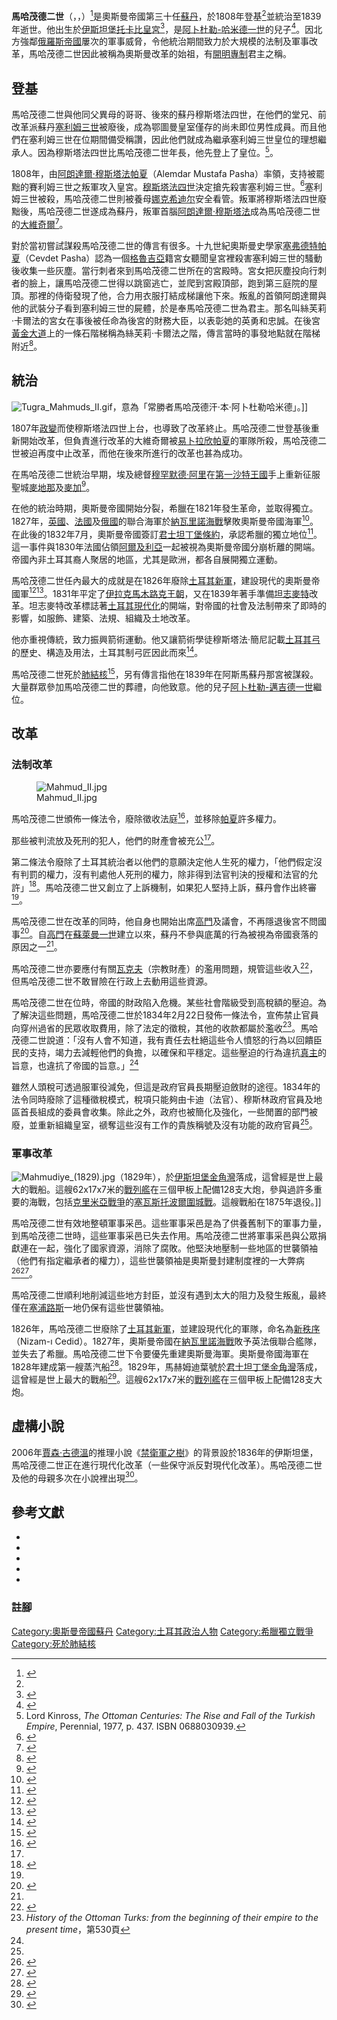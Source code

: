 {{noteTA
|1 = zh:奧斯曼;zh-cn:奥斯曼;zh-tw:鄂圖曼;zh-hk:鄂圖曼;
}}
{{Infobox royalty
| name         = 马哈茂德二世
| title        = [[奥斯曼帝国苏丹列表|苏丹]]<br>{{link-en|穆民的长官|Amir al-Mu'minin}}<br>[[凯撒_(头衔)|凱薩]]<br>[[两圣地监护人|两圣地监护人]]<br>[[奥斯曼帝国哈里发|哈里发]]
| titletext    = 
| more         = 
| type         = 
| image        = MahmutII.jpg
| alt          = 
| caption      = 
| succession   = 第30任[[奥斯曼帝国苏丹列表|奥斯曼帝国苏丹]]
| reign        = 1808年7月28日 – 1839年7月1日
| coronation   = 
| cor-type     = 
| predecessor  = [[穆斯塔法四世|穆斯塔法四世]]
| regent       = 
| reg-type     = 
| successor    = [[阿卜杜勒-邁吉德一世|阿卜杜勒邁吉德一世]]
| spouse       = 
| spouse-type  = 
| issue        = 
| full name    = 马哈茂德汗·本·阿卜杜勒哈米德<br>Mahmud Han bin Abdülhamid
| house        = [[奥斯曼王朝|奥斯曼]]
| house-type   = 王朝
| father       = [[阿卜杜勒·哈米德一世|阿卜杜勒哈米德一世]]
| mother       = 
| birth_date   = {{birth date|1785|7|20}}
| birth_place  = 
| death_date   = {{death date and age|1839|7|1|1785|7|20}}
| death_place  = 
| burial_date  = 
| burial_place = 
| signature_type = [[花押_(奥斯曼帝国苏丹)|花押]]
| signature    = Tugra Mahmuds II.gif
| religion = 伊斯兰教
}}
'''馬哈茂德二世'''（{{lang-ota|محمود ثانى}}，{{lang-tr|II. Mahmud}}，{{bd|1785年|7月20日|1839年|7月1日|catIdx=M}}）<ref name="Concubine">{{cite book | language = en| author = Douglas Scott Brookes | title = ''The Concubine, the Princess, and the Teacher: Voices from the Ottoman Harem''  | date = 2008年  | publisher = University of Texas Press  | isbn = 029271842X | pages = 第283頁 }}</ref>是奧斯曼帝國第三十任[[蘇丹_(稱謂)|蘇丹]]，於1808年登基<ref name="Concubine" />並統治至1839年逝世。他出生於[[伊斯坦堡|伊斯坦堡]][[托卡比皇宮|托卡比皇宮]]<ref>{{cite book | language = en | author = Bernard Lewis  | title = ''The Encyclopaedia of Islam''  | date = 1960年  | publisher = Brill | isbn = 9004081127 | pages = 第58頁 }}</ref>，是[[阿卜杜勒-哈米德一世|阿卜杜勒-哈米德一世]]的兒子<ref>{{cite book | language = en | author = Elizabeth Wormeley Latimer | title = ''Russia and Turkey in the Nineteenth Century''  | date = 2008年  | publisher = BiblioBazaar, LLC   | isbn = 055952708X | pages = 第68頁 }}</ref>。因北方強鄰[[俄羅斯帝國|俄羅斯帝國]]屢次的軍事威脅，令他統治期間致力於大規模的法制及軍事改革，馬哈茂德二世因此被稱為奧斯曼改革的始祖，有[[開明專制|開明專制]]君主之稱。

== 登基 ==
馬哈茂德二世與他同父異母的哥哥、後來的蘇丹穆斯塔法四世，在他們的堂兄、前改革派蘇丹[[塞利姆三世|塞利姆三世]]被廢後，成為鄂圖曼皇室僅存的尚未即位男性成員。而且他們在塞利姆三世在位期間備受稱讚，因此他們就成為繼承塞利姆三世皇位的理想繼承人。因為穆斯塔法四世比馬哈茂德二世年長，他先登上了皇位。<ref>Lord Kinross, ''The Ottoman Centuries: The Rise and Fall of the Turkish Empire'', Perennial, 1977, p. 437. ISBN 0688030939.</ref>。

1808年，由[[阿朗達爾·穆斯塔法|阿朗達爾·穆斯塔法]][[帕夏|帕夏]]（Alemdar Mustafa Pasha）率領，支持被罷黜的賽利姆三世之叛軍攻入皇宮。[[穆斯塔法四世|穆斯塔法四世]]決定搶先殺害塞利姆三世。<ref>{{cite book | language = en | author = Lord Kinross | title = ''The Ottoman Centuries: The Rise and Fall of the Turkish Empire''  | url = https://archive.org/details/ottomancenturies0000kinr_d1b1 | date = 1977年  | publisher = Perennial | isbn = 0688030939 | pages = 第437頁 }}</ref>塞利姆三世被殺，馬哈茂德二世則被養母[[娜克希迪尔|娜克希迪尔]]安全看管。叛軍將穆斯塔法四世廢黜後，馬哈茂德二世遂成為蘇丹，叛軍首腦[[阿朗達爾·穆斯塔法|阿朗達爾·穆斯塔法]]成為馬哈茂德二世的[[大維奇爾|大維奇爾]]<ref>{{cite book | language = en | author = Reeva S. Simon、Philip Mattar、Richard W. Bulliet | title = ''Encyclopedia of the modern Middle East''  | date = 1996年  | publisher = Macmillan Reference USA  | isbn = 0028970616 | pages = 第333頁 }}</ref>。

對於當初嘗試謀殺馬哈茂德二世的傳言有很多。十九世紀奧斯曼史學家[[塞弗德特帕夏|塞弗德特帕夏]]（Cevdet Pasha）認為一個[[格魯吉亞|格魯吉亞]]籍宮女聽聞皇宮裡殺害塞利姆三世的騷動後收集一些灰塵。當行刺者來到馬哈茂德二世所在的宮殿時。宮女把灰塵投向行刺者的臉上，讓馬哈茂德二世得以跳窗逃亡，並爬到宮殿頂部，跑到第三庭院的屋頂。那裡的侍衛發現了他，合力用衣服打結成梯讓他下來。叛亂的首領阿朗達爾與他的武裝分子看到塞利姆三世的屍體，於是奉馬哈茂德二世為君主。那名叫絲芙莉·卡爾法的宮女在事後被任命為後宮的財務大臣，以表彰她的英勇和忠誠。在後宮[[黃金大道|黃金大道]]上的一條石階梯稱為絲芙莉·卡爾法之階，傳言當時的事發地點就在階梯附近<ref>{{cite book | language = en | author = Fanny Davis  | title = ''The Palace of Topkapi in Istanbul'' | url = https://archive.org/details/palaceoftopkapii00davi | date = 1970年 | publisher = Scribner | pages =  }}</ref>。

== 統治 ==
[[File:Tugra_Mahmuds_II.gif|thumb]]，意為「常勝者馬哈茂德汗·本·阿卜杜勒哈米德」。]]

1807年[[政變|政變]]而使穆斯塔法四世上台，也導致了改革終止。馬哈茂德二世登基後重新開始改革，但負責進行改革的大維奇爾被[[易卜拉欣帕夏|易卜拉欣帕夏]]的軍隊所殺，馬哈茂德二世被迫再度中止改革，而他在後來所進行的改革也甚為成功。

在馬哈茂德二世統治早期，埃及總督[[穆罕默德·阿里_(埃及)|穆罕默德·阿里]]在[[第一沙特王國|第一沙特王國]]手上重新征服聖城[[麥地那|麥地那]]及[[麥加|麥加]]<ref>{{cite book | language = en | author = John Obert Voll | title = ''Islam, continuity and change in the modern world''  | date = 1982年  | publisher = Westview Press | pages = 第125頁 }}</ref>。

在他的統治時期，奧斯曼帝國開始分裂，希臘在1821年發生革命，並取得獨立。1827年，[[英國|英國]]、[[法國|法國]]及[[俄國|俄國]]的聯合海軍於[[納瓦里諾海戰|納瓦里諾海戰]]擊敗奧斯曼帝國海軍<ref>{{cite book | language = en | author = Richard Clogg | title = ''A concise history of Greece''  | date = 2002年  | publisher = Cambridge University Press  | isbn = 0521004799 | pages = 第44頁 }}</ref>。在此後的1832年7月，奧斯曼帝國簽訂[[君士坦丁堡條約_(1832年)|君士坦丁堡條約]]，承認希臘的獨立地位<ref>{{cite book | language = en | author = John S. Koliopoulos、Thanos M. Veremis  | title = ''Greece: the modern sequel: from 1821 to the present''  | date = 2004年  | publisher = C. Hurst & Co. Publishers  | isbn = 185065462X | pages = 第364頁 }}</ref>。這一事件與1830年法國佔領[[阿爾及利亞|阿爾及利亞]]一起被視為奧斯曼帝國分崩析離的開端。帝國內非土耳其裔人聚居的地區，尤其是歐洲，都各自展開獨立運動。

馬哈茂德二世任內最大的成就是在1826年廢除[[土耳其新軍|土耳其新軍]]，建設現代的奧斯曼帝國軍<ref name="">{{cite book | language = en | author = John Spencer Trimingham、John O. Voll  | title = ''The Sufi orders in Islam''  | url = https://archive.org/details/sufiordersinisla0000trim_x5k7 | date = 1988年  | publisher = Oxford University Press US  | isbn = 0195120582 | pages = 第81頁 }}</ref><ref>{{cite book | language = en | author = Amos Perlmutter | title = ''Political roles and military rulers'' | date = 1981年  | publisher = Routledge  | isbn = 0714631221 | pages = 第174頁 }}</ref>。1831年平定了[[伊拉克馬木路克王朝|伊拉克馬木路克王朝]]，又在1839年著手準備[[坦志麥特|坦志麥特]]改革。坦志麥特改革標誌著[[土耳其|土耳其]][[現代化|現代化]]的開端，對帝國的社會及法制帶來了即時的影響，如服飾、建築、法規、組織及土地改革。

他亦重視傳統，致力振興箭術運動。他又讓箭術學徒穆斯塔法·簡尼記載[[土耳其弓|土耳其弓]]的歷史、構造及用法，土耳其制弓匠因此而來<ref>{{cite book | language = en | author = Paul Ernest Klopsteg  | title = ''Turkish Archery and the Composite Bow: A Review of an Old Chapter in the Chronicles of Archery and a Modern Interpretation''  | url = https://archive.org/details/turkisharcheryco0000klop | date = 1947年 }}</ref>。

馬哈茂德二世死於[[肺結核|肺結核]]<ref>{{cite book | language = en | author = Virginia H. Aksan  | title = ''Ottoman Wars 1700-1870: An Empire Besieged''  | date = 2007年  | publisher = Longman/Pearson  | isbn = 0582308070 | pages = 第391頁 }}</ref>，另有傳言指他在1839年在阿斯馬蘇丹那宮被謀殺。大量群眾參加馬哈茂德二世的葬禮，向他致意。他的兒子[[阿卜杜勒-邁吉德一世|阿卜杜勒-邁吉德一世]]繼位。

== 改革 ==

=== 法制改革 ===
[[File:Mahmud_II.jpg|thumb]]

馬哈茂德二世頒佈一條法令，廢除徵收法庭<ref name="History">{{cite book | language = en | author = Edward Shepherd Creasy  | title = ''History of the Ottoman Turks: from the beginning of their empire to the present time''  | url = https://archive.org/details/39020001727562-historyoftheott | date = 1877年  | publisher = Richard Bentley and Son | pages = 第529頁 }}</ref>，並移除[[帕夏|帕夏]]許多權力。

那些被判流放及死刑的犯人，他們的財產會被充公<ref name="History" />。

第二條法令廢除了土耳其統治者以他們的意願決定他人生死的權力，「他們假定沒有判罰的權力，沒有判處他人死刑的權力，除非得到法官判決的授權和法官的允許」<ref name="Turkey">{{cite book | language = en | author = James Porter、George Gerard de Hochepied Larpent  | title = ''Turkey: Its History and Progress''  | url = https://archive.org/details/dli.granth.70505 | date = 1854年  | publisher = Hurst & Blackett | pages = 第25頁 }}</ref>。馬哈茂德二世又創立了上訴機制，如果犯人堅持上訴，蘇丹會作出終審<ref name="Turkey" />。

馬哈茂德二世在改革的同時，他自身也開始出席[[高门_(奥斯曼帝国)|高門]]及議會，不再隱退後宮不問國事<ref>{{cite book | language = en | author = Alexander Clarence Flick | title = ''Modern world history, 1776-1926: a survey of the origins and development of contemporary civilization''  | url = https://archive.org/details/dli.ministry.04488 | date = 1928年  | publisher = A.A. Knopf | pages = 第374頁 }}</ref>。自[[高门_(奥斯曼帝国)|高門]]在[[蘇萊曼一世|蘇萊曼一世]]建立以來，蘇丹不參與底萬的行為被視為帝國衰落的原因之一<ref name="History" />。

馬哈茂德二世亦要應付有關[[瓦克夫|瓦克夫]]（宗教財產）的濫用問題，規管這些收入<ref>{{cite book | language = en | author = ''Roderic H. Davison''  | title = ''Reform in the Ottoman Empire, 1856-1876''  | date = 1963年  | publisher = Princeton University Press | pages = 第257頁 }}</ref>，但馬哈茂德二世不敢冒險在行政上去動用這些資源。

馬哈茂德二世在位時，帝國的財政陷入危機。某些社會階級受到高稅額的壓迫。為了解決這些問題，馬哈茂德二世於1834年2月22日發佈一條法令，宣佈禁止官員向穿州過省的民眾收取費用，除了法定的徵稅，其他的收款都屬於濫收<ref name="History530">''History of the Ottoman Turks: from the beginning of their empire to the present time''，第530頁</ref>。馬哈茂德二世說道：「沒有人會不知道，我有責任去杜絕這些令人憤怒的行為以回饋臣民的支持，竭力去減輕他們的負擔，以確保和平穩定。這些壓迫的行為違抗[[真主|真主]]的旨意，也違抗了帝國的旨意。」<ref name="History530" />

雖然人頭稅可透過服軍役減免，但這是政府官員長期壓迫斂財的途徑。1834年的法令同時廢除了這種徵稅模式，稅項只能夠由卡迪（法官）、穆斯林政府官員及地區首長組成的委員會收集。除此之外，政府也被簡化及強化，一些閒置的部門被廢，並重新組織皇室，禠奪這些沒有工作的貴族稱號及沒有功能的政府官員<ref name="History530" />。

=== 軍事改革 ===
[[File:Mahmudiye_(1829).jpg|thumb]]（1829年），於[[伊斯坦堡|伊斯坦堡]][[金角灣|金角灣]]落成，這曾經是世上最大的戰船。這艘62x17x7米的[[戰列艦|戰列艦]]在三個甲板上配備128支大炮，參與過許多重要的海戰，包括[[克里米亞戰爭|克里米亞戰爭]]的[[塞瓦斯托波爾圍城戰|塞瓦斯托波爾圍城戰]]。這艘戰船在1875年退役。]]

馬哈茂德二世有效地整頓軍事采邑。這些軍事采邑是為了供養舊制下的軍事力量，到馬哈茂德二世時，這些軍事采邑已失去作用。馬哈茂德二世將軍事采邑與公眾捐獻連在一起，強化了國家資源，消除了腐敗。他堅決地壓制一些地區的世襲領袖（他們有指定繼承者的權力），這些世襲領袖是奧斯曼封建制度裡的一大弊病<ref>{{cite book | language = en | author = Binnaz Toprak | title = ''Islam and political development in Turkey''   | date = 1981年  | publisher = BRILL  | isbn = 9004064710 | pages = 第60－61頁 }}</ref><ref>{{cite book | language = en | author = Charles Fenno Hoffman、Lewis Gaylord Clark、Kinahan Cornwallis、Timothy Flint、John Holmes Agnew、Washington Irving  | title = ''The Knickerbocker: or, New-York monthly magazine''  | date = 1851年 | pages = 第37頁 | series = 第38卷}}</ref>。

馬哈茂德二世順利地削減這些地方封臣，並沒有遇到太大的阻力及發生叛亂，最終僅在[[塞浦路斯|塞浦路斯]]一地仍保有這些世襲領袖。

1826年，馬哈茂德二世廢除了[[土耳其新軍|土耳其新軍]]，並建設現代化的軍隊，命名為[[新秩序|新秩序]]（Nizam-ı Cedid）。1827年，奧斯曼帝國在[[納瓦里諾海戰|納瓦里諾海戰]]敗予英法俄聯合艦隊，並失去了希臘。馬哈茂德二世下令要優先重建奧斯曼海軍。奧斯曼帝國海軍在1828年建成第一艘蒸汽船<ref>{{cite book | language = en | author = John L. Wright | title = ''The trans-Saharan slave trade''  | date = 2007年  | publisher = Routledge  | isbn = 0415380464 | pages = 第130頁 }}</ref>。1829年，馬赫姆迪葉號於[[君士坦丁堡|君士坦丁堡]][[金角灣|金角灣]]落成，這曾經是世上最大的戰船<ref>{{cite book | language = en | author = Lawrence Sondhaus | title = ''Naval warfare, 1815-1914'' | date = 2001年  | publisher = Routledge  | isbn = 0415214785 | pages = 第17頁 }}</ref>。這艘62x17x7米的[[戰列艦|戰列艦]]在三個甲板上配備128支大炮。

== 虛構小說 ==

2006年[[賈森·古德溫|賈森·古德溫]]的推理小說《[[禁衛軍之樹|禁衛軍之樹]]》的背景設於1836年的伊斯坦堡，馬哈茂德二世正在進行現代化改革（一些保守派反對現代化改革）。馬哈茂德二世及他的母親多次在小說裡出現<ref>{{cite web | language = en | publisher = librarything | title = The Janissary Tree by Jason Goodwin | url = http://www.librarything.com/work/372294 | accessdate = 2009-06-13 | archive-date = 2020-01-30 | archive-url = https://web.archive.org/web/20200130090440/http://www.librarything.com/work/372294 | dead-url = no }}</ref>。

== 參考文獻 ==
* {{cite book|author=Caroline Finkel  |title=Osman's dream: the story of the Ottoman Empire, 1300-1923 |url=https://archive.org/details/osmansdreamstory0000fink  |year=2006年 |publisher=Basic Books  |isbn=0465023967 }}
* {{cite book|author=Feroz Ahmad  |title=The making of modern Turkey |url=https://archive.org/details/makingofmoderntu00ahma  |year=1993年 |publisher=Routledge  |isbn=0415078369 }}
* {{cite book|author=James J. Reid  |title=Crisis of the Ottoman Empire: prelude to collapse 1839-1878 |year=2000年 |publisher=Franz Steiner Verlag  |isbn=3515076875 }}
* {{cite book|author=Jason Goodwin  |title=The Janissary Tree |year=2006年 |publisher=Penerbit Serambi  |isbn=9790240279 }}
* {{cite book|author=Kate Fleet、Suraiya Faroqhi、Reşat Kasaba  |title=The Cambridge History of Turkey: The later Ottoman Empire, 1603-1839 |year=2006年 |publisher=Cambridge University Press  |isbn=0521620953 }}

=== 註腳 ===

<div class="references-small">
<references />
</div>

{{s-start}}
{{s-hou|[[奧斯曼王朝|奧斯曼王朝]]|1785年|7月20日|1839年|7月1日}}
{{s-bef|before=[[穆斯塔法四世|穆斯塔法四世]]}}
{{s-ttl|title=[[奧斯曼王朝|奧斯曼帝國蘇丹]]|years=1808年11月15日－1839年7月1日}}
{{s-aft|after=[[阿卜杜勒-邁吉德一世|阿卜杜勒-邁吉德一世]]}}
{{s-rel|su}}
{{s-bef|before=[[穆斯塔法四世|穆斯塔法四世]]}}
{{s-ttl|title=[[哈里發列表|伊斯蘭哈里發]]|years=1808年11月15日－1839年7月1日}}
{{s-aft|after=[[阿卜杜勒-邁吉德一世|阿卜杜勒-邁吉德一世]]}}
{{end}}

{{奧斯曼帝國蘇丹}}

{{Authority control}}
[[Category:奧斯曼帝國蘇丹|Category:奧斯曼帝國蘇丹]]
[[Category:土耳其政治人物|Category:土耳其政治人物]]
[[Category:希臘獨立戰爭|Category:希臘獨立戰爭]]
[[Category:死於肺結核|Category:死於肺結核]]
